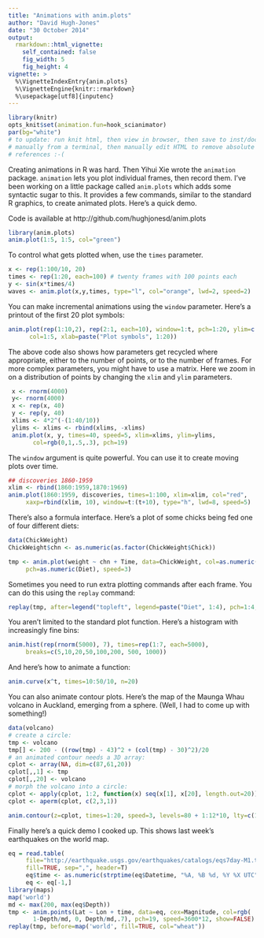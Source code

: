 ```yaml
---
title: "Animations with anim.plots"
author: "David Hugh-Jones"
date: "30 October 2014"
output: 
  rmarkdown::html_vignette:
    self_contained: false
    fig_width: 5
    fig_height: 4
vignette: >
  %\VignetteIndexEntry{anim.plots}
  %\VignetteEngine{knitr::rmarkdown}
  %\usepackage[utf8]{inputenc}
---
```


<link rel="stylesheet" href="http://vis.supstat.com/assets/themes/dinky/css/scianimator.css">
<script src="https://ajax.googleapis.com/ajax/libs/jquery/1.7.1/jquery.min.js"></script>
<script src="http://vis.supstat.com/assets/themes/dinky/js/jquery.scianimator.min.js"></script>



```r
library(knitr)
opts_knit$set(animation.fun=hook_scianimator)
par(bg="white")
# to update: run knit html, then view in browser, then save to inst/doc
# manually from a terminal, then manually edit HTML to remove absolute 
# references :-(
```

Creating animations in R was hard. Then Yihui Xie wrote the `animation` package. `animation` lets you plot individual frames, then record them. I've been working
on a little package called `anim.plots` which adds some syntactic sugar to this.
It provides a few commands, similar to the standard R graphics, to create
animated plots. Here's a quick demo.

Code is available at http://github.com/hughjonesd/anim.plots

```r
library(anim.plots)
anim.plot(1:5, 1:5, col="green")
```

To control what gets plotted when, use the `times` parameter.

```r
x <- rep(1:100/10, 20)
times <- rep(1:20, each=100) # twenty frames with 100 points each
y <- sin(x*times/4)
waves <- anim.plot(x,y,times, type="l", col="orange", lwd=2, speed=2)
```

You can make incremental animations using the `window` parameter. Here's
a printout of the first 20 plot symbols:

```r
anim.plot(rep(1:10,2), rep(2:1, each=10), window=1:t, pch=1:20, ylim=c(0,3), cex=2,
      col=1:5, xlab=paste("Plot symbols", 1:20))
```

The above code also shows how parameters get recycled where appropriate, either
to the number of points, or to the number of frames. For more complex parameters,
you might have to use a matrix. Here we zoom in on a distribution of points
by changing the `xlim` and `ylim` parameters.

```r
 x <- rnorm(4000)
 y<- rnorm(4000)
 x <- rep(x, 40)
 y <- rep(y, 40)
 xlims <- 4*2^(-(1:40/10))
 ylims <- xlims <- rbind(xlims, -xlims) 
 anim.plot(x, y, times=40, speed=5, xlim=xlims, ylim=ylims, 
       col=rgb(0,1,.5,.3), pch=19)
```

The `window` argument is quite powerful. You can use it to create moving
plots over time.  

```r
## discoveries 1860-1959
xlim <- rbind(1860:1959,1870:1969)
anim.plot(1860:1959, discoveries, times=1:100, xlim=xlim, col="red",
     xaxp=rbind(xlim, 10), window=t:(t+10), type="h", lwd=8, speed=5)
```

There's also a formula interface. Here's a plot of some chicks being fed
one of four different diets:

```r

data(ChickWeight)
ChickWeight$chn <- as.numeric(as.factor(ChickWeight$Chick))

tmp <- anim.plot(weight ~ chn + Time, data=ChickWeight, col=as.numeric(Diet), 
     pch=as.numeric(Diet), speed=3)
```

Sometimes you need to run extra plotting commands after each frame. You can 
do this using the `replay` command:

```r
replay(tmp, after=legend("topleft", legend=paste("Diet", 1:4), pch=1:4, col=1:4))
```


You aren't limited to the standard plot function. Here's a histogram with increasingly fine bins:

```r
anim.hist(rep(rnorm(5000), 7), times=rep(1:7, each=5000), 
     breaks=c(5,10,20,50,100,200, 500, 1000))
```

And here's how to animate a function:

```r
anim.curve(x^t, times=10:50/10, n=20)
```

You can also animate contour plots. Here's the map of the Maunga Whau volcano
in Auckland, emerging from a sphere. (Well, I had to come up with something!)

```r

data(volcano)
# create a circle:
tmp <- volcano
tmp[] <- 200 - ((row(tmp) - 43)^2 + (col(tmp) - 30)^2)/20
# an animated contour needs a 3D array:
cplot <- array(NA, dim=c(87,61,20))
cplot[,,1] <- tmp
cplot[,,20] <- volcano
# morph the volcano into a circle:
cplot <- apply(cplot, 1:2, function(x) seq(x[1], x[20], length.out=20))
cplot <- aperm(cplot, c(2,3,1))

anim.contour(z=cplot, times=1:20, speed=3, levels=80 + 1:12*10, lty=c(1,2,2))

```

Finally here's a quick demo I cooked up. This shows last week's earthquakes
on the world map.


```r

eq = read.table(
     file="http://earthquake.usgs.gov/earthquakes/catalogs/eqs7day-M1.txt", 
     fill=TRUE, sep=",", header=T)
     eq$time <- as.numeric(strptime(eq$Datetime, "%A, %B %d, %Y %X UTC"))
     eq <- eq[-1,]
library(maps)
map('world')
md <- max(200, max(eq$Depth))
tmp <- anim.points(Lat ~ Lon + time, data=eq, cex=Magnitude, col=rgb(
       1-Depth/md, 0, Depth/md,.7), pch=19, speed=3600*12, show=FALSE)   
replay(tmp, before=map('world', fill=TRUE, col="wheat"))

```

